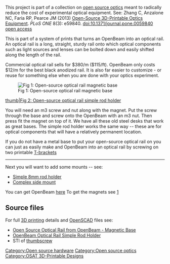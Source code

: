 [[Category:Open source hardware]]
[[Category:Open source optics]]
[[Category:OSAT 3D-Printable Designs]]
{{MOST}}

{{Statusboxtop}}
{{status-design}}
{{status-prototype}}
{{status-verified|[[MOST]]}}
{{boxbottom}}

This project is part of a collection on [[open source optics]] meant to radically reduce the cost of experimental optical equipment. See: Zhang C, Anzalone NC, Faria RP, Pearce JM (2013) [[Open-Source 3D-Printable Optics Equipment]]. ''PLoS ONE'' 8(3): e59840. doi:10.1371/journal.pone.0059840 [http://www.plosone.org/article/info%3Adoi%2F10.1371%2Fjournal.pone.0059840 open access]

This is part of a system of prints that turns an OpenBeam into an optical rail. An optical rail is a long, straight, sturdy rail onto which optical components such as light sources and lenses can be bolted down and easily shifted along the length of the rail.

Commercial optical rail sells for $380/m ($115/ft). OpenBeam only costs $12/m for the best black anodized rail. It is also far easier to customize - or reuse for something else when you are done with your optics experiment.

[[Image:Obmag.jpg|thumb|left|Fig 1: Open-source optical rail magnetic base]]

[[image:Obholder.jpg|thumb|Fig 2: Open-source optical rail simple rod holder]]

You will need an m3 screw and nut along with the magnet. Put the screw through the base and screw onto the OpenBeam with an m3 nut. Then press fit the magnet on top of it. We have all these old steel desks that work as great bases. The simple rod holder works the same way -- these are for optical components that will have a relatively permanent location.

If you do not have a metal base to put your open-source optical rail on you can just as easily make and OpenBeam into an optical rail by screwing on two printable [http://www.thingiverse.com/thing:30524 T-brackets]


----
Next you will want to add some mounts -- see:
* [http://www.thingiverse.com/thing:31370 Simple 8mm rod holder]
* [http://www.thingiverse.com/thing:3049 Complex side mount]

You can get OpenBeam  [http://www.openbeamusa.com/Extrusions/ here]
To get the magnets see [http://www.rare-earth-magnets.com/]

==Source files==
For full [[3D printing]] details and [[OpenSCAD]] files see:
* [http://www.thingiverse.com/thing:30729 Open Source Optical Rail from OpenBeam - Magnetic Base]
* [http://www.thingiverse.com/thing:31370 OpenBeam Optical Rail Simple Rod Holder]
* STl of [http://www.thingiverse.com/thing:30500 thumbscrew]